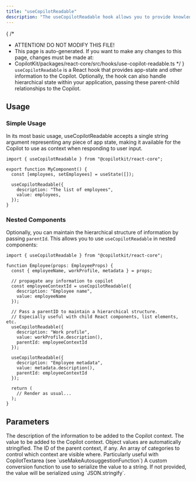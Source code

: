 ```yaml
---
title: "useCopilotReadable"
description: "The useCopilotReadable hook allows you to provide knowledge to your copilot (e.g. application state)."
---
```


{
 /*
  * ATTENTION! DO NOT MODIFY THIS FILE!
  * This page is auto-generated. If you want to make any changes to this page, changes must be made at:
  * CopilotKit/packages/react-core/src/hooks/use-copilot-readable.ts
  */
}
`useCopilotReadable` is a React hook that provides app-state and other information
to the Copilot. Optionally, the hook can also handle hierarchical state within your
application, passing these parent-child relationships to the Copilot.
 
## Usage
 
### Simple Usage
 
In its most basic usage, useCopilotReadable accepts a single string argument
representing any piece of app state, making it available for the Copilot to use
as context when responding to user input.
 
```tsx
import { useCopilotReadable } from "@copilotkit/react-core";
 
export function MyComponent() {
  const [employees, setEmployees] = useState([]);
 
  useCopilotReadable({
    description: "The list of employees",
    value: employees,
  });
}
```
 
### Nested Components
 
Optionally, you can maintain the hierarchical structure of information by passing
`parentId`. This allows you to use `useCopilotReadable` in nested components:
 
```tsx /employeeContextId/1 {17,23}
import { useCopilotReadable } from "@copilotkit/react-core";
 
function Employee(props: EmployeeProps) {
  const { employeeName, workProfile, metadata } = props;
 
  // propagate any information to copilot
  const employeeContextId = useCopilotReadable({
    description: "Employee name",
    value: employeeName
  });
 
  // Pass a parentID to maintain a hierarchical structure.
  // Especially useful with child React components, list elements, etc.
  useCopilotReadable({
    description: "Work profile",
    value: workProfile.description(),
    parentId: employeeContextId
  });
 
  useCopilotReadable({
    description: "Employee metadata",
    value: metadata.description(),
    parentId: employeeContextId
  });
 
  return (
    // Render as usual...
  );
}
```

## Parameters

<PropertyReference name="description" type="string" required > 
The description of the information to be added to the Copilot context.
</PropertyReference>

<PropertyReference name="value" type="any" required > 
The value to be added to the Copilot context. Object values are automatically stringified.
</PropertyReference>

<PropertyReference name="parentId" type="string"  > 
The ID of the parent context, if any.
</PropertyReference>

<PropertyReference name="categories" type="string[]"  > 
An array of categories to control which context are visible where. Particularly useful
  with CopilotTextarea (see `useMakeAutosuggestionFunction`)
</PropertyReference>

<PropertyReference name="convert" type="(description: string, value: any) => string"  > 
A custom conversion function to use to serialize the value to a string. If not provided, the value
  will be serialized using `JSON.stringify`.
</PropertyReference>

